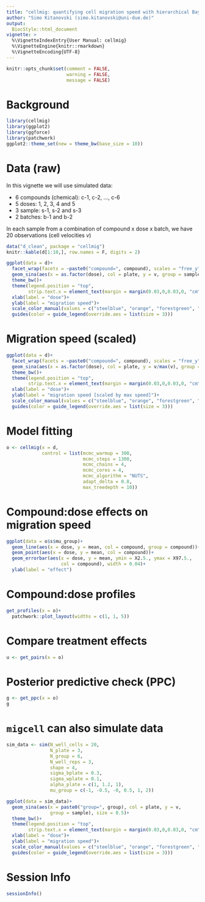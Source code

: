 ```yaml
---
title: "cellmig: quantifying cell migration speed with hierarchical Bayesian models"
author: "Simo Kitanovski (simo.kitanovski@uni-due.de)"
output:
  BiocStyle::html_document
vignette: >
  %\VignetteIndexEntry{User Manual: cellmig}
  %\VignetteEngine{knitr::rmarkdown}
  %\VignetteEncoding{UTF-8}
---
```



```r
knitr::opts_chunk$set(comment = FALSE, 
                      warning = FALSE, 
                      message = FALSE)
```


# Background

```r
library(cellmig)
library(ggplot2)
library(ggforce)
library(patchwork)
ggplot2::theme_set(new = theme_bw(base_size = 10))
```


# Data (raw)
In this vignette we will use simulated data: 
  
  * 6 compounds (chemical): c-1, c-2, ..., c-6
  * 5 doses: 1, 2, 3, 4 and 5
  * 3 sample: s-1, s-2 and s-3
  * 2 batches: b-1 and b-2

In each sample from a combination of compound x dose x batch, we have 
20 observations (cell velocities $v$)

```r
data("d_clean", package = "cellmig")
knitr::kable(d[1:10,], row.names = F, digits = 2)
```

```r
ggplot(data = d)+
  facet_wrap(facets = ~paste0("compound=", compound), scales = "free_y", ncol = 2)+
  geom_sina(aes(x = as.factor(dose), col = plate, y = v, group = sample), size = 0.5)+
  theme_bw()+
  theme(legend.position = "top",
        strip.text.x = element_text(margin = margin(0.03,0,0.03,0, "cm")))+
  xlab(label = "dose")+
  ylab(label = "migration speed")+
  scale_color_manual(values = c("steelblue", "orange", "forestgreen", "purple"))+
  guides(color = guide_legend(override.aes = list(size = 3)))
```


# Migration speed (scaled)

```r
ggplot(data = d)+
  facet_wrap(facets = ~paste0("compound=", compound), scales = "free_y", ncol = 2)+
  geom_sina(aes(x = as.factor(dose), col = plate, y = v/max(v), group = sample), size = 0.5)+
  theme_bw()+
  theme(legend.position = "top",
        strip.text.x = element_text(margin = margin(0.03,0,0.03,0, "cm")))+
  xlab(label = "dose")+
  ylab(label = "migration speed [scaled by max speed]")+
  scale_color_manual(values = c("steelblue", "orange", "forestgreen", "purple"))+
  guides(color = guide_legend(override.aes = list(size = 3)))
```


# Model fitting

```r
o <- cellmig(x = d,
             control = list(mcmc_warmup = 300,
                            mcmc_steps = 1300,
                            mcmc_chains = 4,
                            mcmc_cores = 4,
                            mcmc_algorithm = "NUTS",
                            adapt_delta = 0.8,
                            max_treedepth = 10))
```


# Compound:dose effects on migration speed

```r
ggplot(data = o$s$mu_group)+
  geom_line(aes(x = dose, y = mean, col = compound, group = compound))+
  geom_point(aes(x = dose, y = mean, col = compound))+
  geom_errorbar(aes(x = dose, y = mean, ymin = X2.5., ymax = X97.5., 
                    col = compound), width = 0.04)+
  ylab(label = "effect")
```



# Compound:dose profiles

```r
get_profiles(x = o)+
  patchwork::plot_layout(widths = c(1, 1, 5))
```




# Compare treatment effects

```r
u <- get_pairs(x = o)
```



# Posterior predictive check (PPC)

```r
g <- get_ppc(x = o)
g
```


# `migcell` can also simulate data

```r
sim_data <- sim(N_well_cells = 20, 
                N_plate = 3,
                N_group = 6,
                N_well_reps = 3,
                shape = 4,
                sigma_bplate = 0.3,
                sigma_wplate = 0.1,
                alpha_plate = c(1, 1.2, 1),
                mu_group = c(-1, -0.5, -0, 0.5, 1, 2))
```

```r
ggplot(data = sim_data)+
  geom_sina(aes(x = paste0("group=", group), col = plate, y = v, 
                group = sample), size = 0.5)+
  theme_bw()+
  theme(legend.position = "top",
        strip.text.x = element_text(margin = margin(0.03,0,0.03,0, "cm")))+
  xlab(label = "dose")+
  ylab(label = "migration speed")+
  scale_color_manual(values = c("steelblue", "orange", "forestgreen", "purple"))+
  guides(color = guide_legend(override.aes = list(size = 3)))
```



# Session Info

```r
sessionInfo()
```

